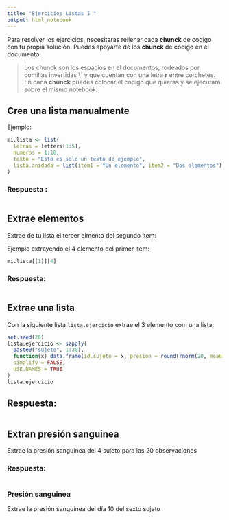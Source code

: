 ```yaml
---
title: "Ejercicios Listas I "
output: html_notebook
---
```


Para resolver los ejercicios, necesitaras rellenar cada **chunck** de codigo con tu propia solución. Puedes apoyarte de
los **chunck** de código en el documento.

> Los chunck son los espacios en el documentos, rodeados por comillas invertidas \\` y que cuentan con una letra **r** 
entre corchetes. En cada **chunck** puedes colocar el código que quieras y se ejecutará sobre el mismo notebook. 

## Crea una lista manualmente

Ejemplo:

```r
mi.lista <- list(
  letras = letters[1:5],
  numeros = 1:10,
  texto = "Esto es solo un texto de ejemplo",
  lista.anidada = list(item1 = "Un elemento", item2 = "Dos elementos")
)
```

### Respuesta :

```r

```


## Extrae elementos

Extrae de tu lista el tercer elmento del segundo item:

Ejemplo extrayendo el 4 elemento del primer item:

```r
mi.lista[[1]][4]
```

### Respuesta:

```r

```


## Extrae una lista

Con la siguiente lista `lista.ejercicio` extrae el 3 elemento com una lista:

```r
set.seed(20)
lista.ejercicio <- sapply(
  paste0("sujeto", 1:30),
  function(x) data.frame(id.sujeto = x, presion = round(rnorm(20, mean = 100, sd = 1), 2)),
  simplify = FALSE,
  USE.NAMES = TRUE
)
lista.ejercicio
```

## Respuesta:

```r

```

## Extran presión sanguinea


Extrae la presión sanguinea del 4 sujeto para las 20 observaciones

### Respuesta:

```r

```

### Presión sanguinea


Extrae la presión sanguínea del día 10 del sexto sujeto


```r

```
